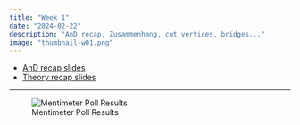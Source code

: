 ```yaml
---
title: "Week 1"
date: "2024-02-22"
description: "AnD recap, Zusammenhang, cut vertices, bridges..."
image: "thumbnail-w01.png"
---
```


- [AnD recap slides](and-recap.pdf)
- [Theory recap slides](anp-w01.pdf)

---

![Mentimeter Poll Results](mentimeter-results.png)